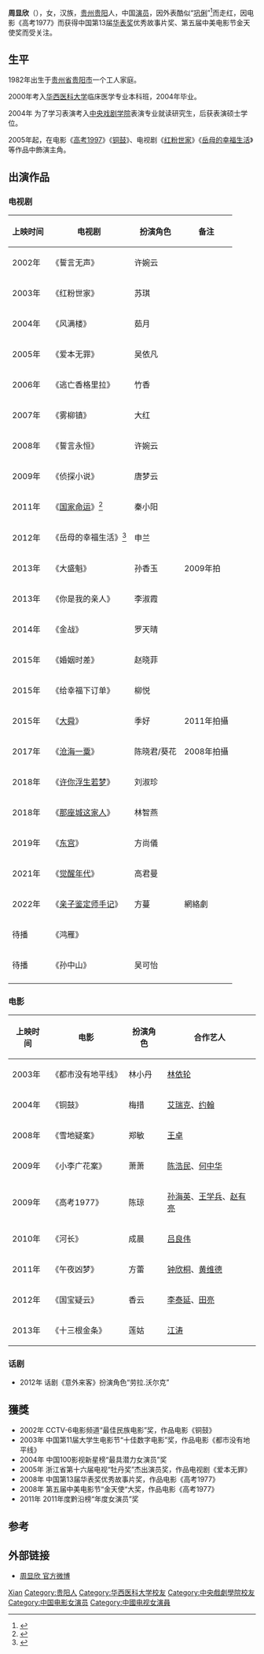 {{艺人
| 姓名 = 周显欣
| 类型 = 女艺人
| 图片 = 
| 图片简介 =  
| 原名 =   
| 英文名 =  
| 罗马拼音 =  
| 国籍 ={{PRC}} 
| 民族 = [[汉族|汉族]]
| 出生日期 = {{birth date and age|1982|3|8}}
| 出生地點 ={{CHN}}[[贵州省|贵州省]][[贵阳市|贵阳市]][[南明区|南明区]] 
| 职业     = [[演员|演员]]、[[艺人|艺人]]
| 语言     = [[汉语|汉语]] 
| 教育程度 = [[华西医科大学|华西医科大学]]<br>[[中央戏剧学院|中央戏剧学院]] 
| 宗教信仰 = [[伊斯兰教|伊斯兰教]][[逊尼派|逊尼派]][[哈乃斐派|哈乃斐派]] (2019年3至5月开始)
| 音乐类型 =  
| 活跃年代 = 2002年至今
| 唱片公司 =  
| 经纪公司 = 
| 网站 = http://weibo.com/zhouxianxin 周显欣 官方微博
}}

'''周显欣'''（{{bd|1982年|catIdx=Z周}}），女，汉族，[[贵州|贵州]][[贵阳|贵阳]]人，中国[[演员|演员]]，因外表酷似“[[巩俐|巩俐]]”<ref>{{Cite web|title=周显欣弃医从艺成“小巩俐”|url=http://ent.ifeng.com/idolnews/mingxingmiwen/detail_2013_11/12/31163045_0.shtml|accessdate=|work=|archive-date=2015-12-04|archive-url=https://web.archive.org/web/20151204172546/http://ent.ifeng.com/idolnews/mingxingmiwen/detail_2013_11/12/31163045_0.shtml|dead-url=no}}</ref>而走红，因电影《高考1977》而获得中国第13届[[华表奖|华表奖]]优秀故事片奖、第五届中美电影节金天使奖而受关注。

== 生平 ==
1982年出生于[[贵州省|贵州省]][[贵阳市|贵阳市]]一个工人家庭。

2000年考入[[华西医科大学|华西医科大学]]临床医学专业本科班，2004年毕业。

2004年 为了学习表演考入[[中央戏剧学院|中央戏剧学院]]表演专业就读研究生，后获表演硕士学位。

2005年起，在电影《[[高考1997|高考1997]]》《[[铜鼓|铜鼓]]》、电视剧《[[红粉世家|红粉世家]]》《[[岳母的幸福生活|岳母的幸福生活]]》等作品中飾演主角。

==出演作品==
===电视剧===
{| class="wikitable"
|-
! 上映时间 !! 电视剧 !! 扮演角色 !!备注
|-
| 2002年 || 《誓言无声》 || 许婉云 ||
|-
| 2003年 || 《红粉世家》 || 苏琪 ||
|-
| 2004年 || 《风满楼》 || 茹月 ||
|-
| 2005年 || 《爱本无罪》 || 吴依凡 ||
|-
| 2006年 || 《逃亡香格里拉》 || 竹香 || 
|-
| 2007年 || 《雾柳镇》 || 大红 || 
|-
| 2008年 || 《誓言永恒》 || 许婉云 ||
|-
| 2009年 || 《侦探小说》 || 唐梦云 ||
|-
| 2011年 || 《[[国家命运|国家命运]]》<ref>{{Cite web |url=http://ent.sina.com.cn/v/m/2012-10-06/22583758061.shtml |title=《国家命运》开播 周显欣轻熟蜕变 |accessdate=2014-04-07 |archive-date=2016-03-04 |archive-url=https://web.archive.org/web/20160304130753/http://ent.sina.com.cn/v/m/2012-10-06/22583758061.shtml |dead-url=no }}</ref> || 秦小阳 ||   
|-
| 2012年 || 《岳母的幸福生活》<ref>{{Cite web |url=http://ent.sina.com.cn/v/m/2012-10-26/17523773303.shtml |title=《岳母的幸福生活》热播 周显欣亮相时装周 |accessdate=2014-04-07 |archive-date=2019-07-24 |archive-url=https://web.archive.org/web/20190724154957/http://ent.sina.com.cn/v/m/2012-10-26/17523773303.shtml |dead-url=no }}</ref> || 申兰 ||
|-
| 2013年 || 《大盛魁》 || 孙香玉 ||2009年拍 
|-
| 2013年 || 《你是我的亲人》 || 李淑霞 || 
|-
| 2014年 || 《金战》 || 罗天晴 || 
|-
| 2015年 || 《婚姻时差》 || 赵晓菲 || 
|-
| 2015年 || 《给幸福下订单》 || 柳悦 ||
|-
| 2015年|| 《[[大舜_(电视剧)|大舜]]》 || 季好 ||2011年拍攝
|-
| 2017年|| 《[[沧海一粟|沧海一粟]]》 || 陈晓君/葵花 ||2008年拍攝
|-
| 2018年|| 《[[许你浮生若梦|许你浮生若梦]]》 || 刘淑珍 ||
|-
| 2018年|| 《[[那座城这家人|那座城这家人]]》 ||林智燕  ||
|-
| 2019年|| 《[[东宫_(电视剧)|东宫]]》 ||方尚儀  ||
|-
| 2021年|| 《[[觉醒年代|觉醒年代]]》 || 高君曼 ||
|-
| 2022年|| 《[[亲子鉴定师手记|亲子鉴定师手记]]》 || 方蔓 ||網絡劇
|-
| 待播|| 《鸿雁》 ||  ||
|-
| 待播 || 《孙中山》 || 吴可怡 ||
|-
|}

===电影===
{| class="wikitable"
|-
! 上映时间 !! 电影 !! 扮演角色  !!合作艺人
|-
| 2003年 || 《都市没有地平线》 || 林小丹  ||[[林依轮|林依轮]]  
|-
| 2004年 || 《铜鼓》 || 梅措 ||[[艾瑞克|艾瑞克]]、[[约翰|约翰]] 
|-
| 2008年 || 《雪地疑案》 || 郑敏  ||[[王卓|王卓]]  
|-
| 2009年 || 《小李广花案》 || 萧萧 ||[[陈浩民|陈浩民]]、[[何中华|何中华]]
|-
| 2009年 || 《高考1977》 || 陈琼  ||[[孙海英|孙海英]]、[[王学兵|王学兵]]、[[赵有亮|赵有亮]]  
|-
| 2010年 || 《河长》 || 成晨 ||[[吕良伟|吕良伟]]
|-
| 2011年 || 《午夜凶梦》 || 方蕾  ||[[钟欣桐|钟欣桐]]、[[黄维德|黄维德]]  
|-
| 2012年 || 《国宝疑云》 || 香云  ||[[李泰延|李泰延]]、[[田亮|田亮]]
|-
| 2013年 || 《十三根金条》 || 莲姑  ||[[江涛|江涛]] 
|}

===话剧===
*2012年 话剧《意外来客》扮演角色“劳拉.沃尔克”

==獲獎==
*2002年 CCTV-6电影频道“最佳民族电影”奖，作品电影《铜鼓》
*2003年 中国第11届大学生电影节“十佳数字电影”奖，作品电影《都市没有地平线》  
*2004年 中国100影视新星榜“最具潜力女演员”奖
*2005年 浙江省第十六届电视“牡丹奖”杰出演员奖，作品电视剧《爱本无罪》 
*2008年 中国第13届华表奖优秀故事片奖，作品电影《高考1977》
*2008年 第五届中美电影节“金天使“大奖，作品电影《高考1977》
*2011年 2011年度黔沿榜“年度女演员”奖

== 参考 ==
{{reflist}}

== 外部链接 == 
* [http://weibo.com/zhouxianxin 周显欣 官方微博]{{Wayback|url=http://weibo.com/zhouxianxin |date=20171024022634 }}

{{Authority control}}
{{DEFAULTSORT:Zhou周}}
[[Category:周姓|Xian]]
[[Category:贵阳人|Category:贵阳人]]
[[Category:华西医科大学校友|Category:华西医科大学校友]]
[[Category:中央戲劇學院校友|Category:中央戲劇學院校友]] 
[[Category:中国电影女演员|Category:中国电影女演员]]
[[Category:中國电视女演員|Category:中國电视女演員]]